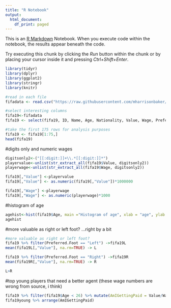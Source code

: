---
title: "R Notebook"
output:
  html_document:
    df_print: paged
---

This is an [R Markdown](http://rmarkdown.rstudio.com) Notebook. When you execute code within the notebook, the results appear beneath the code. 

Try executing this chunk by clicking the *Run* button within the chunk or by placing your cursor inside it and pressing *Ctrl+Shift+Enter*. 

```{r}
library(tidyr)
library(dplyr)
library(ggplot2)
library(stringr)
library(knitr)
```

```{r}
#read in each file
fifadata <- read.csv("https://raw.githubusercontent.com/mharrisonbaker/CUNYassignments/master/Project2/fifa19data.csv", header = TRUE, encoding="UTF-8")
```

```{r}
#select interesting columns
fifa19<-fifadata
fifa19 <- select(fifa19, ID, Name, Age, Nationality, Value, Wage, Preferred.Foot)
```


```{r}
#take the first 175 rows for analysis purposes
fifa19 <- fifa19[1:75,]
head(fifa19)
```


#digits only and numeric wages
```{r}

digitsonly2<-("[[:digit:]]+\\.*[[:digit:]]*")
playervalue<-unlist(str_extract_all(fifa19$Value, digitsonly2))
playerwage<-unlist(str_extract_all(fifa19$Wage, digitsonly2))

fifa19[,"Value"] <-playervalue
fifa19[,"Value"] <- as.numeric(fifa19[,"Value"])*1000000

fifa19[,"Wage"] <-playerwage
fifa19[,"Wage"] <- as.numeric(playerwage)*1000

```


#histogram of age
```{r}
agehist<-hist(fifa19$Age, main ="Histogram of age", xlab = "age", ylab = "# in bin")
agehist
```

#more valuable as right or left foot?  ...right by a bit
```{r}
#more valuable as right or left foot?
fifa19 %>% filter(Preferred.Foot == "Left") ->fifa19L
mean(fifa19L[,"Value"], na.rm=TRUE) -> L

fifa19 %>% filter(Preferred.Foot == "Right") ->fifa19R
mean(fifa19R[,"Value"], na.rm=TRUE) -> R

L>R
```

#top young players that need a better agent (these wage numbers are wrong from source, i think)
```{r}
fifa19 %>% filter(fifa19$Age < 26) %>% mutate(AmIGettingPaid = Value/Wage) ->fifa19young
fifa19young %>% arrange(AmIGettingPaid)
```



